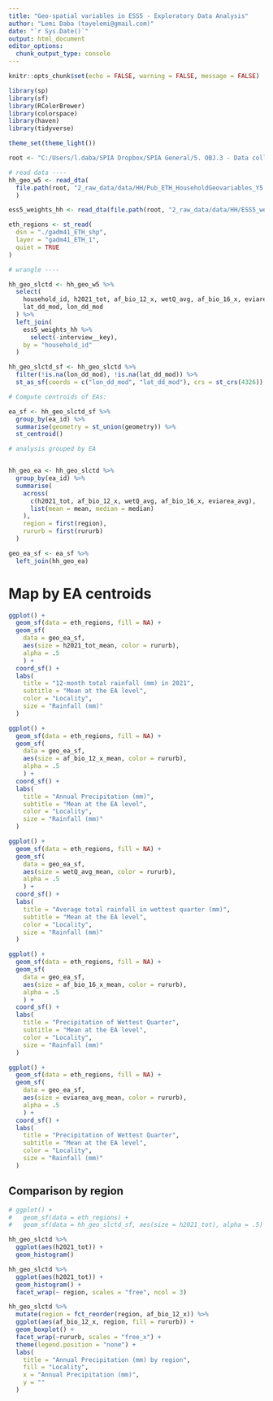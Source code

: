 ```yaml
---
title: "Geo-spatial variables in ESS5 - Exploratory Data Analysis"
author: "Lemi Daba (tayelemi@gmail.com)"
date: "`r Sys.Date()`"
output: html_document
editor_options: 
  chunk_output_type: console
---
```


```r
knitr::opts_chunk$set(echo = FALSE, warning = FALSE, message = FALSE)
```

```r

library(sp)
library(sf)
library(RColorBrewer)
library(colorspace)
library(haven)
library(tidyverse)

theme_set(theme_light())

```

```r

root <- "C:/Users/l.daba/SPIA Dropbox/SPIA General/5. OBJ.3 - Data collection/Country teams/Ethiopia/LSMS_W5"

# read data ----
hh_geo_w5 <- read_dta(
  file.path(root, "2_raw_data/data/HH/Pub_ETH_HouseholdGeovariables_Y5.dta")
  )

ess5_weights_hh <- read_dta(file.path(root, "2_raw_data/data/HH/ESS5_weights_hh.dta"))

eth_regions <- st_read(
  dsn = "./gadm41_ETH_shp",
  layer = "gadm41_ETH_1",
  quiet = TRUE
)

```

```r

# wrangle ----

hh_geo_slctd <- hh_geo_w5 %>% 
  select(
    household_id, h2021_tot, af_bio_12_x, wetQ_avg, af_bio_16_x, eviarea_avg,
    lat_dd_mod, lon_dd_mod
  ) %>% 
  left_join(
    ess5_weights_hh %>% 
      select(-interview__key),
    by = "household_id"
  )

hh_geo_slctd_sf <- hh_geo_slctd %>% 
  filter(!is.na(lon_dd_mod), !is.na(lat_dd_mod)) %>% 
  st_as_sf(coords = c("lon_dd_mod", "lat_dd_mod"), crs = st_crs(4326))

```

```r

# Compute centroids of EAs:

ea_sf <- hh_geo_slctd_sf %>% 
  group_by(ea_id) %>% 
  summarise(geometry = st_union(geometry)) %>%
  st_centroid() 


```


```r

# analysis grouped by EA


hh_geo_ea <- hh_geo_slctd %>% 
  group_by(ea_id) %>% 
  summarise(
    across(
      c(h2021_tot, af_bio_12_x, wetQ_avg, af_bio_16_x, eviarea_avg), 
      list(mean = mean, median = median)
    ), 
    region = first(region),
    rururb = first(rururb)
  )

geo_ea_sf <- ea_sf %>% 
  left_join(hh_geo_ea)


```

# Map by EA centroids

```r

ggplot() +
  geom_sf(data = eth_regions, fill = NA) +
  geom_sf(
    data = geo_ea_sf, 
    aes(size = h2021_tot_mean, color = rururb), 
    alpha = .5
    ) +
  coord_sf() +
  labs(
    title = "12-month total rainfall (mm) in 2021",
    subtitle = "Mean at the EA level",
    color = "Locality",
    size = "Rainfall (mm)"
  )

```



```r

ggplot() +
  geom_sf(data = eth_regions, fill = NA) +
  geom_sf(
    data = geo_ea_sf, 
    aes(size = af_bio_12_x_mean, color = rururb), 
    alpha = .5
    ) +
  coord_sf() +
  labs(
    title = "Annual Precipitation (mm)",
    subtitle = "Mean at the EA level",
    color = "Locality",
    size = "Rainfall (mm)"
  )

```




```r

ggplot() +
  geom_sf(data = eth_regions, fill = NA) +
  geom_sf(
    data = geo_ea_sf, 
    aes(size = wetQ_avg_mean, color = rururb), 
    alpha = .5
    ) +
  coord_sf() +
  labs(
    title = "Average total rainfall in wettest quarter (mm)",
    subtitle = "Mean at the EA level",
    color = "Locality",
    size = "Rainfall (mm)"
  )

```



```r

ggplot() +
  geom_sf(data = eth_regions, fill = NA) +
  geom_sf(
    data = geo_ea_sf, 
    aes(size = af_bio_16_x_mean, color = rururb), 
    alpha = .5
    ) +
  coord_sf() +
  labs(
    title = "Precipitation of Wettest Quarter",
    subtitle = "Mean at the EA level",
    color = "Locality",
    size = "Rainfall (mm)"
  )

```

```r

ggplot() +
  geom_sf(data = eth_regions, fill = NA) +
  geom_sf(
    data = geo_ea_sf, 
    aes(size = eviarea_avg_mean, color = rururb), 
    alpha = .5
    ) +
  coord_sf() +
  labs(
    title = "Precipitation of Wettest Quarter",
    subtitle = "Mean at the EA level",
    color = "Locality",
    size = "Rainfall (mm)"
  )

```


## Comparison by region

```r

# ggplot() +
#   geom_sf(data = eth_regions) +
#   geom_sf(data = hh_geo_slctd_sf, aes(size = h2021_tot), alpha = .5)

```

```r

hh_geo_slctd %>% 
  ggplot(aes(h2021_tot)) +
  geom_histogram() 

```

```r

hh_geo_slctd %>% 
  ggplot(aes(h2021_tot)) +
  geom_histogram() +
  facet_wrap(~ region, scales = "free", ncol = 3)

```

```r

hh_geo_slctd %>% 
  mutate(region = fct_reorder(region, af_bio_12_x)) %>% 
  ggplot(aes(af_bio_12_x, region, fill = rururb)) +
  geom_boxplot() +
  facet_wrap(~rururb, scales = "free_x") +
  theme(legend.position = "none") +
  labs(
    title = "Annual Precipitation (mm) by region",
    fill = "Locality",
    x = "Annual Precipitation (mm)",
    y = ""
  )

```
